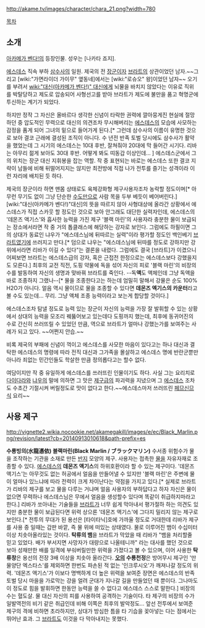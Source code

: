 http://akame.tv/images/character/chara_21.png?width=780

[[목차]]

== 소개 ==
[[아카메가 벤다!]]의 등장인물. 성우는 [나카타 죠지].

[[에스데스]] 직속 부하 [[삼수사]]의 일원. 제국의 전 [[장군]]이자 [[브라트]]의 상관이었던 남자.~~그리고 [wiki:"가면라이더 가이무" 옆동네]에서는 [wiki:"로슈오" 왕]이었던 남자~~ 오기를 부려서 [[wiki:"대신(아카메가 벤다!)" 대신]]에게 뇌물을 바치지 않았다는 이유로 직위를 박탈당하고 제도로 압송되어 사형선고를 받아 브라트가 제도에 불만을 품고 혁명군에 투신하는 계기가 되었다. 

하지만 정작 그 자신은 올바르다 생각한 신념이 타락한 권력에 깔아뭉게진 현실에 절망하던 중 압도적인 무력으로 대신의 의견조차 무시해버리는 [[에스데스]]의 모습에 사모하는 감정을 품게 되어 그녀의 밑으로 들어가게 된다.[* 그런데 삼수사의 이름이 유명한 것으로 보아 결코 근래에 결성된 조직이 아니다. 수 년전 반족 토벌 당시에도 삼수사가 활약을 했었는데 그 시기의 에스데스는 10대 후반, 잘쳐줘야 20대에 막 들어간 시기다. 리바는 아무리 젊게 보아도 30대 후반. 어떻게 봐도 띠동갑 이상인데... ] 에스데스군에서 그의 위치는 장군 대신 지휘봉을 잡는 역할. 작 중 표현되는 바로는 에스데스 또한 결코 지략이 남들에 비해 뒤떨어지지는 않지만 최전방에 직접 나가 전투를 즐기는 성격이라 이런 자리에 배치된 듯 하다.

제국의 장군이라 하면 맨몸 상태로도 육체강화형 제구사용자조차 농락할 정도이며[* 아무런 무기도 없이 그냥 단순한 [[수도]]만으로 사람 목을 두부 베듯이 베어버린다.] [wiki:"대신(아카메가 벤다!)"대신]의 뜻을 따르지 않아 사형대상에 올라간 상황에서 에스데스가 직접 스카웃 할 정도인 것으로 보아 안그래도 대단한 실력자인데, 에스데스의 '데몬즈 액기스'와 흡사한 능력을 가진 제구 '블랙 마린'의 사용자라 충분한 물이 보급되는 장소에서라면 작 중 거의 톱클래스에 해당하는 강자로 보인다. 그럼에도 하필이면 그의 상대가 동료인 냐우가 "에스데스님에 뒤따르는 실력"이라 평가할 정도인 백인베기 [[브라트]]였기에 쓰러지고 만다.[* 덤으로 냐우는 "에스데스님에 뒤따를 정도로 강하지만 강 위에서라면 리바가 이길 수 있다"는 결론을 내렸다. 그럼에도 결국 [브라트]가 이겼으니 어찌보면 브라트는 에스데스급의 강자, 혹은 근접전 한정으로는 에스데스보다 강했을지도 모른다.] 최후의 교전 직전, 도핑 약물에 독을 섞어 자신의 피로 '블랙 마린'의 비장의 수를 발동하여 자신의 생명과 맞바꿔 브라트를 죽인다. --독'''액'''도 액체인데 그냥 독액을 바로 조종하지 그랬나--[* 물을 조종한다고는 하는데 엄밀히 말해서 강물은 순도 100% H2O가 아니다. 얼음 역시 물이므로 물을 조종할 수 있다면 '''데몬즈 엑기스의 카운터'''라고 볼 수도 있는데... 무리. 그냥 액체 조종 능력이라고 보는게 합당할 것이다.]

에스데스조차 탐낼 정도로 능력 있는 장군이 자신의 능력을 가장 잘 발휘할 수 있는 상황에서 상대의 능력을 모조리 꿰뚫어보고 있는데다 도핑까지 했는데, 최후에 동귀어진의 수로 간신히 쓰러뜨릴 수 있었던 만큼, 역으로 브라트가 얼마나 강했는가를 보여주는 사례가 되고 있다. ~~어쩐지 안습.~~

비록 제국의 부패에 신념이 꺽이고 에스데스를 사모한 마음이 있다고는 하나 대신과 결탁한 에스데스의 명령에 따라 전직 대신과 그가족을 몰살하고 에스데스 명에 반란군뿐만 아니라 죄없는 민간인들도 학살한 만큼 정의롭다고는 할수 없다.

여담이지만 작 중 유일하게 에스데스를 쓰러뜨린 인물이기도 하다. 사실 그는 요리치로 [[다이다라]]와 [[냐우]]의 말에 의하면 그 맛은 [[제구]]급의 파괴력을 지녔으며 그 [[에스데스]] 조차도 수초간 기절시켜 버릴정도로 맛이 없다고 한다.~~에스데스마저 쓰러뜨린 [[페므신므]]식 요리~~

== 사용 제구 ==
http://vignette2.wikia.nocookie.net/akamegakill/images/e/ec/Black_Marlin.png/revision/latest?cb=20140913010618&path-prefix=es

'''수룡빙의(水龍憑依) 블랙마린(Black Marlin / ブラックマリン)'''
수서종 위험수가 물을 조작하는 기관을 소재로 만든 [[반지]] 모양의 제구. 사용자는 접촉한 [[물]]을 자유자재로 조종할 수 있다. [[에스데스]]의 '''데몬즈 액기스'''의 하위호환이라 할 수 있는 제구이다. '데몬즈 액기스'는 아무것도 없는 허공에서 얼음을 만들어낼 수 있지만 '블랙 마린'은 주변에 물이 얼마나 있느냐에 따라 전력이 크게 차이난다는 약점을 가지고 있다.[* 실제로 브라트가 리바의 제구를 보고 물을 다루는 거냐며 얼음 사용자의 부하답다고 하자 자신은 물이 없으면 무력하나 에스데스님은 무에서 얼음을 생성할수 있다며 똑같이 취급하지마라고 한다.] 리바가 쏘아내는 기술들을 [[브라트]]가 너무 쉽게 막아내서 평가절하 하는 의견도 있지만 충분한 물이 보급된다면 위력 상으론 '데몬즈 액기스'에 그다지 밀리지 않는 제구로 보인다.[* 전투의 무대가 된 용선은 [타이타닉]호에 가까울 정도로 거대한데 리바가 제구를 사용 중 일때는 갑판 바깥, 즉 물 위에 떠있는 상태였다. 물로 이루어진 뱀이 수십미터 이상 치솟아올라있는 것이다. '''탁류의 뱀'''을 브라트가 막았을 때 리바가 "뱀을 처리할줄 믿고 있었다. 배가 부서지면 사망자가 대량으로 나올테니까" 라는 대사를 했던 것으로 보아 성채만한 배를 일격에 부숴버릴만한 위력을 가졌다고 볼 수 있으며, 이어 사용한 '''탁류창'''은 용선의 전장 3배 이상을 치솟아 올라간다. '''[[오의]] 수룡천정'''은 방어무시 제구인 '만물양단 엑스타스'를 제외하면 한번도 파손된 적 없는 '인크루시오'가 깨져나갈 정도의 위력. '데몬즈 액기스'가 이보다 명백하게 더 높은 위력을 보여준 장면은 에스데스의 반족토벌 당시 마을을 가로막는 강을 얼려 군대가 지나갈 길을 만들었던 때 뿐이다. 그나마도 이 정도로 힘을 발휘하면 한동안 능력을 쓸 수 없다고 에스데스 스스로 말한다.] 비장의 수는 혈도살. 물 대신 자신의 피를 사용하여 공격하는 기술이다. 타 제구의 비장의 수가 일발역전의 비기 같은 취급인데 비해 이쪽은 최후의 발악정도... 앞선 전투에서 보여준 제구의 격에 비하면 초라하지만, 상대가 방심한 틈을 타 기습을 꽂아넣는 다는 점에서는 뛰어난 효과. 그 [[브라트]]도 이것을 다 막아내지는 못했다.
